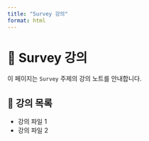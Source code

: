 ```yaml
---
title: "Survey 강의"
format: html
---
```


# 📘 Survey 강의

이 페이지는 `Survey` 주제의 강의 노트를 안내합니다.

## 📂 강의 목록

- 강의 파일 1
- 강의 파일 2
